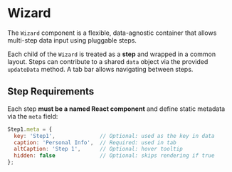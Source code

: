 

<Meta of={stories} />


# Wizard

The `Wizard` component is a flexible, data-agnostic container that allows multi-step data input using pluggable steps.

Each child of the `Wizard` is treated as a **step** and wrapped in a common layout. Steps can contribute to a shared `data` object via the provided `updateData` method. A tab bar allows navigating between steps.

## Step Requirements

Each step **must be a named React component** and define static metadata via the `meta` field:

```js
Step1.meta = {
  key: 'Step1',              // Optional: used as the key in data
  caption: 'Personal Info',  // Required: used in tab
  altCaption: 'Step 1',      // Optional: hover tooltip
  hidden: false              // Optional: skips rendering if true
};
